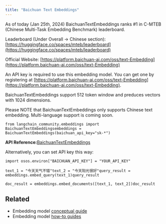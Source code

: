 ```yaml
---
title: "Baichuan Text Embeddings"
---
```


As of today (Jan 25th, 2024) BaichuanTextEmbeddings ranks #1 in C-MTEB (Chinese Multi-Task Embedding Benchmark) leaderboard.

Leaderboard (Under Overall -> Chinese section): [https://huggingface.co/spaces/mteb/leaderboard](https://huggingface.co/spaces/mteb/leaderboard)

Official Website: [https://platform.baichuan-ai.com/oss/text-Embedding](https://platform.baichuan-ai.com/oss/text-Embedding)

An API key is required to use this embedding model. You can get one by registering at [https://platform.baichuan-ai.com/oss/text-Embedding](https://platform.baichuan-ai.com/oss/text-Embedding).

BaichuanTextEmbeddings support 512 token window and preduces vectors with 1024 dimensions.

Please NOTE that BaichuanTextEmbeddings only supports Chinese text embedding. Multi-language support is coming soon.

```
from langchain_community.embeddings import BaichuanTextEmbeddingsembeddings = BaichuanTextEmbeddings(baichuan_api_key="sk-*")
```

**API Reference:**[BaichuanTextEmbeddings](https://python.langchain.com/api_reference/community/embeddings/langchain_community.embeddings.baichuan.BaichuanTextEmbeddings.html)

Alternatively, you can set API key this way:

```
import osos.environ["BAICHUAN_API_KEY"] = "YOUR_API_KEY"
```

```
text_1 = "今天天气不错"text_2 = "今天阳光很好"query_result = embeddings.embed_query(text_1)query_result
```

```
doc_result = embeddings.embed_documents([text_1, text_2])doc_result
```

## Related

* Embedding model [conceptual guide](/oss/concepts/embedding_models)
* Embedding model [how-to guides](/oss/how_to/#embedding-models)
